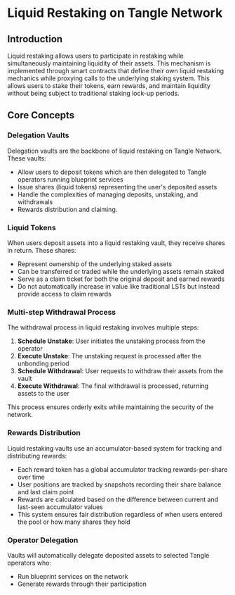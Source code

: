 # Liquid Restaking on Tangle Network

## Introduction

Liquid restaking allows users to participate in restaking while simultaneously maintaining liquidity of their assets.
This mechanism is implemented through smart contracts that define their own liquid restaking mechanics while proxying calls to the underlying staking system. This allows users to stake their tokens, earn rewards, and maintain liquidity without being subject to traditional staking lock-up periods.

## Core Concepts

### Delegation Vaults

Delegation vaults are the backbone of liquid restaking on Tangle Network. These vaults:

- Allow users to deposit tokens which are then delegated to Tangle operators running blueprint services
- Issue shares (liquid tokens) representing the user's deposited assets
- Handle the complexities of managing deposits, unstaking, and withdrawals
- Rewards distribution and claiming.

### Liquid Tokens

When users deposit assets into a liquid restaking vault, they receive shares in return. These shares:

- Represent ownership of the underlying staked assets
- Can be transferred or traded while the underlying assets remain staked
- Serve as a claim ticket for both the original deposit and earned rewards
- Do not automatically increase in value like traditional LSTs but instead provide access to claim rewards

### Multi-step Withdrawal Process

The withdrawal process in liquid restaking involves multiple steps:

1. **Schedule Unstake**: User initiates the unstaking process from the operator
2. **Execute Unstake**: The unstaking request is processed after the unbonding period
3. **Schedule Withdrawal**: User requests to withdraw their assets from the vault
4. **Execute Withdrawal**: The final withdrawal is processed, returning assets to the user

This process ensures orderly exits while maintaining the security of the network.

### Rewards Distribution

Liquid restaking vaults use an accumulator-based system for tracking and distributing rewards:

- Each reward token has a global accumulator tracking rewards-per-share over time
- User positions are tracked by snapshots recording their share balance and last claim point
- Rewards are calculated based on the difference between current and last-seen accumulator values
- This system ensures fair distribution regardless of when users entered the pool or how many shares they hold

### Operator Delegation

Vaults will automatically delegate deposited assets to selected Tangle operators who:

- Run blueprint services on the network
- Generate rewards through their participation
